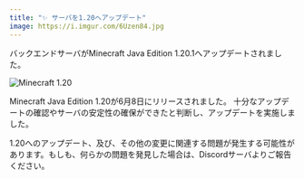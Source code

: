 ```yaml
---
title: "✨ サーバを1.20へアップデート"
image: https://i.imgur.com/6Uzen84.jpg
---
```


バックエンドサーバがMinecraft Java Edition 1.20.1へアップデートされました。

![Minecraft 1.20](https://i.imgur.com/6Uzen84.jpg)

Minecraft Java Edition 1.20が6月8日にリリースされました。
十分なアップデートの確認やサーバの安定性の確保ができたと判断し、アップデートを実施しました。

1.20へのアップデート、及び、その他の変更に関連する問題が発生する可能性があります。もしも、何らかの問題を発見した場合は、Discordサーバよりご報告ください。
